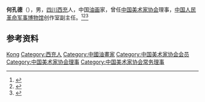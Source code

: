'''何孔德'''（{{bd|1925年||2003年}}），男，[[四川|四川]][[西充|西充]]人，中国[[油画|油画]]家，曾任[[中国美术家协会|中国美术家协会]]理事，[[中国人民革命军事博物馆|中国人民革命军事博物馆]]创作室副主任。<ref>{{Cite book|title=中国当代书画家名人大辞典|author=郭翔主编|publisher=河南美术出版社|year=1993|isbn=|location=郑州|pages=}}</ref><ref>{{Cite book|title=中华当代文化名人大辞典|author=张品兴, 殷登祥, 陈有进等主编|publisher=中国广播电视出版社|year=1992|isbn=9787504315137|location=北京|pages=}}</ref><ref>{{Cite book|title=中国当代文化艺术名人大辞典|author=刘波主编|publisher=国际文化出版公司|year=1993|isbn=9787800493898|location=北京|pages=}}</ref>

== 参考资料 ==
{{reflist}}

{{中国人物小作品}}
{{Navboxes 
| title  = 何孔德在[[中国美术家协会|中国美术家协会]]的职务
| list1  =
{{中国美术家协会第四届理事会}}
}}

{{Authority control}}
{{DEFAULTSORT:He何}}
[[Category:何姓|Kong]]
[[Category:西充人|Category:西充人]]
[[Category:中國油畫家|Category:中國油畫家]]
[[Category:中国美术家协会会员|Category:中国美术家协会会员]]
[[Category:中国美术家协会理事|Category:中国美术家协会理事]]
[[Category:中国美术家协会常务理事|Category:中国美术家协会常务理事]]